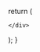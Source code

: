 

  return (
    <div className="cards-container grid grid-cols-1 md:grid-cols-2 lg:grid-cols-3 gap-6 p-6">
      
  <Card 
    title="Second Discourse on the First Jhāna"
    description="Six qualities to abandon to dwell in the first jhāna - 1. thoughts of sensual desire, 2. thoughts of ill-will, 3. thoughts of harm, 4. perception of sensual desire, 5. perception of ill-will, 6. perception of harm."
    link="/an/an6/an6.74"
    id="an6.74"
  />

    </div>
  );
}
